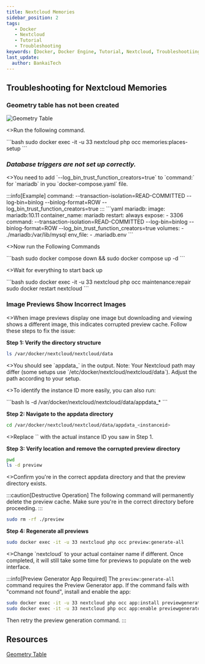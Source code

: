 ```yaml
---
title: Nextcloud Memories
sidebar_position: 2
tags:
   - Docker
   - Nextcloud
   - Tutorial
   - Troubleshooting
keywords: [Docker, Docker Engine, Tutorial, Nextcloud, Troubleshootiing]
last_update:
  author: BankaiTech
---
```


## Troubleshooting for Nextcloud Memories

### Geometry table has not been created

![Geometry Table](/img/nextcloud/Troubleshooting/GeoTable.jpg)
<p>
<>Run the following command.</>
</p>
```bash
sudo docker exec -it -u 33 nextcloud php occ memories:places-setup
```

### ***Database triggers are not set up correctly.***

<p>
<>You need to add `--log_bin_trust_function_creators=true` to `command:` for `mariadb` in you `docker-compose.yaml` file.</>
</p>
:::info[Example]
command: --transaction-isolation=READ-COMMITTED --log-bin=binlog --binlog-format=ROW --log_bin_trust_function_creators=true
:::
```yaml
  mariadb:
    image: mariadb:10.11
    container_name: mariadb
    restart: always
    expose:
      - 3306
    command: --transaction-isolation=READ-COMMITTED --log-bin=binlog --binlog-format=ROW --log_bin_trust_function_creators=true
    volumes:
      - ./mariadb:/var/lib/mysql
    env_file:
      - .mariadb.env
```
<p>
<>Now run the Following Commands</>
</p>
```bash
sudo docker compose down && sudo docker compose up -d
```
<p>
<>Wait for everything to start back up</>
</p>
```bash
sudo docker exec -it -u 33 nextcloud php occ maintenance:repair
sudo docker restart nextcloud
```

### **Image Previews Show Incorrect Images**

<p>
<>When image previews display one image but downloading and viewing shows a different image, this indicates corrupted preview cache. Follow these steps to fix the issue:</>
</p>

**Step 1: Verify the directory structure**
```bash
ls /var/docker/nextcloud/nextcloud/data
```
<p>
<>You should see `appdata_<instanceid>` in the output. Note: Your Nextcloud path may differ (some setups use `/etc/docker/nextcloud/nextcloud/data`). Adjust the path according to your setup.</>
</p>

<p>
<>To identify the instance ID more easily, you can also run:</>
</p>
```bash
ls -d /var/docker/nextcloud/nextcloud/data/appdata_*
```

**Step 2: Navigate to the appdata directory**
```bash
cd /var/docker/nextcloud/nextcloud/data/appdata_<instanceid>
```
<p>
<>Replace `<instanceid>` with the actual instance ID you saw in Step 1.</>
</p>

**Step 3: Verify location and remove the corrupted preview directory**
```bash
pwd
ls -d preview
```
<p>
<>Confirm you're in the correct appdata directory and that the preview directory exists.</>
</p>

:::caution[Destructive Operation]
The following command will permanently delete the preview cache. Make sure you're in the correct directory before proceeding.
:::

```bash
sudo rm -rf ./preview
```

**Step 4: Regenerate all previews**
```bash
sudo docker exec -it -u 33 nextcloud php occ preview:generate-all
```
<p>
<>Change `nextcloud` to your actual container name if different. Once completed, it will still take some time for previews to populate on the web interface.</>
</p>

:::info[Preview Generator App Required]
The `preview:generate-all` command requires the Preview Generator app. If the command fails with "command not found", install and enable the app:
```bash
sudo docker exec -it -u 33 nextcloud php occ app:install previewgenerator
sudo docker exec -it -u 33 nextcloud php occ app:enable previewgenerator
```
Then retry the preview generation command.
:::

## **Resources**
[Geometry Table](https://memories.gallery/troubleshooting/#trigger-compatibility-mode)


<BuyMeACoffeeButton />
